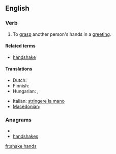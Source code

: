 ==English==

===Verb===
{{en-verb|shakes hands|shaking hands|shook hands|shaken hands}}

# To [[grasp]] another person's hands in a [[greeting]].

====Related terms====
*[[handshake]]

====Translations====
{{trans-top|To grasp another person's hands in a greeting}}
* Dutch: {{t|nl|handen schudden}}
* Finnish: {{t+|fi|kätellä}}
* Hungarian: {{t-|hu|kezet ráz}},  {{t-|hu|kezet fog}}
{{trans-mid}}
* Italian: [[stringere la mano]]
* [[Macedonian]]: {{t|mk|се ракува|tr=se rákuva|sc=Cyrl|xs=Macedonian}}
{{trans-bottom}}

===Anagrams===
* {{alphagram|aadehhknss}}
* [[handshakes#English|handshakes]]

[[fr:shake hands]]